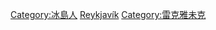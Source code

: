 {{noteTA|G1=地名}}
{{Commonscat|People of Reykjavík}}

[[Category:冰島人|Category:冰島人]]
[[Category:各首都人物|Reykjavík]]
[[Category:雷克雅未克|Category:雷克雅未克]]